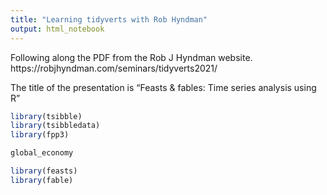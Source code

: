 ```yaml
---
title: "Learning tidyverts with Rob Hyndman"
output: html_notebook
---
```


Following along the PDF from the Rob J Hyndman website.
https://robjhyndman.com/seminars/tidyverts2021/

The title of the presentation is "Feasts & fables: Time series analysis using R"

```r
library(tsibble)
library(tsibbledata)
library(fpp3)
```

```r
global_economy
```



<!-- Will use this later -->
```r
library(feasts)
library(fable)
```


